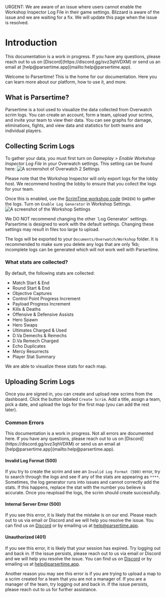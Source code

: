 
<Callout type="error" emoji="‼️">
    URGENT: We are aware of an issue where users cannot enable
    the Workshop Inspector Log File in their game settings.
    Blizzard is aware of the issue and we are waiting for a fix.
    We will update this page when the issue is resolved.
</Callout>

# Introduction

<Callout type="warning" emoji="⚠️">
    This documentation is a work in progress. If you have any questions, 
    please reach out to us on [Discord](https://discord.gg/svz3qhVDXM) 
    or send us an email at [help@parsertime.app](mailto:help@parsertime.app).
</Callout>
 
Welcome to Parsertime! This is the home for our documentation. Here you 
can learn more about our platform, how to use it, and more.

## What is Parsertime?
Parsertime is a tool used to visualize the data collected from Overwatch 
scrim logs. You can create an account, form a team, upload your scrims, and 
invite your team to view their data. You can see graphs for damage, eliminations, 
fights, and view data and statistics for both teams and individual players. 

## Collecting Scrim Logs
To gather your data, you must first turn on *Gameplay > Enable Workshop Inspector 
Log File* in your Overwatch settings. This setting can be found here:
![A screenshot of Overwatch 2 Settings](/gameplay-settings.png)

<Callout type="info">
    Please note that the Workshop Inspector will only export logs for the
    lobby host. We recommend hosting the lobby to ensure that you collect
    the logs for your team.
</Callout>

Once this is enabled, use the [ScrimTime workshop code](https://workshop.codes/DKEEH) 
(`DKEEH`) to gather the logs. Turn on `Enable Log Generator` in Workshop Settings. 
![A screenshot of the Workshop Settings](/scrim-code-settings.png)

<Callout type="warning" emoji="⚠️">
    We DO NOT recommend changing the other `Log Generator` settings. Parsertime
    is designed to work with the default settings. Changing these settings
    may result in files too large to upload.
</Callout>

The logs will be exported to your `Documents/Overwatch/Workshop` folder. It is 
recommended to make sure you delete any logs that are only 1kb; incomplete logs 
can be generated which will not work well with Parsertime.

### What stats are collected?
By default, the following stats are collected:
- Match Start & End
- Round Start & End
- Objective Captures
- Control Point Progress Increment
- Payload Progress Increment
- Kills & Deaths
- Offensive & Defensive Assists
- Hero Spawn
- Hero Swaps
- Ultimates Charged & Used
- D.Va Demechs & Remechs
- D.Va Remech Charged
- Echo Duplicates
- Mercy Resurrects
- Player Stat Summary

We are able to visualize these stats for each map.

## Uploading Scrim Logs
Once you are signed in, you can create and upload new scrims from the dashboard. Click 
the button labeled `Create Scrim`. Add a title, assign a team, pick a date, and upload 
the logs for the first map (you can add the rest later). 

### Common Errors
<Callout type="warning" emoji="⚠️">
    This documentation is a work in progress. Not all errors are documented here. 
    If you have any questions, please reach out to us 
    on [Discord](https://discord.gg/svz3qhVDXM) or send us an email at
    [help@parsertime.app](mailto:help@parsertime.app).
</Callout>

#### Invalid Log Format (500)
If you try to create the scrim and see an `Invalid Log Format (500)` error, try to search 
through the logs and see if any of the stats are appearing as `****`. Sometimes, the log 
generator runs into issues and cannot correctly add the stats. If this happens, replace 
the stat with the number you believe is accurate. Once you reupload the logs, the scrim 
should create successfully.

#### Internal Server Error (500)
If you see this error, it is likely that the mistake is on our end. Please reach out to
us via email or Discord and we will help you resolve the issue. You can find us on
[Discord](https://discord.gg/svz3qhVDXM) or by emailing us at 
[help@parsertime.app](mailto:help@parsertime.app).

#### Unauthorized (401)
If you see this error, it is likely that your session has expired. Try logging out and
back in. If the issue persists, please reach out to us via email or Discord and we will
help you resolve the issue. You can find us on [Discord](https://discord.gg/svz3qhVDXM)
or by emailing us at [help@parsertime.app](mailto:help@parsertime.app).

Another reason you may see this error is if you are trying to upload a map to a scrim
created for a team that you are not a manager of. If you are a manager of the team, try
logging out and back in. If the issue persists, please reach out to us for further 
assistance.
